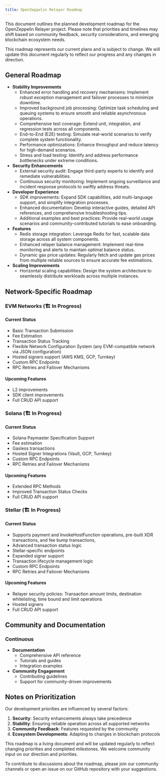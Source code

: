 ```yaml
---
title: OpenZeppelin Relayer Roadmap
---
```


This document outlines the planned development roadmap for the OpenZeppelin Relayer project. Please note that priorities and timelines may shift based on community feedback, security considerations, and emerging blockchain ecosystem needs.



This roadmap represents our current plans and is subject to change. We will update this document regularly to reflect our progress and any changes in direction.


## General Roadmap

* **Stability Improvements**
  * Enhanced error handling and recovery mechanisms: Implement robust exception management and failover processes to minimize downtime.
  * Improved background job processing: Optimize task scheduling and queuing systems to ensure smooth and reliable asynchronous operations.
  * Comprehensive test coverage: Extend unit, integration, and regression tests across all components.
  * End-to-End (E2E) testing: Simulate real-world scenarios to verify complete system functionality.
  * Performance optimizations: Enhance throughput and reduce latency for high-demand scenarios.
  * Stress and load testing: Identify and address performance bottlenecks under extreme conditions.
* **Security Enhancements**
  * External security audit: Engage third-party experts to identify and remediate vulnerabilities.
  * Continuous security monitoring: Implement ongoing surveillance and incident response protocols to swiftly address threats.
* **Developer Experience**
  * SDK improvements: Expand SDK capabilities, add multi-language support, and simplify integration processes.
  * Enhanced documentation: Develop interactive guides, detailed API references, and comprehensive troubleshooting tips.
  * Additional examples and best practices: Provide real-world usage scenarios and community-contributed tutorials to ease onboarding.
* **Features**
  * Redis storage integration: Leverage Redis for fast, scalable data storage across all system components.
  * Enhanced relayer balance management: Implement real-time monitoring and alerts to maintain optimal balance status.
  * Dynamic gas price updates: Regularly fetch and update gas prices from multiple reliable sources to ensure accurate fee estimations.
* **Scaling Improvements**
  * Horizontal scaling capabilities: Design the system architecture to seamlessly distribute workloads across multiple instances.

## Network-Specific Roadmap

### EVM Networks (🏗️ In Progress)

#### Current Status
* Basic Transaction Submission
* Fee Estimation
* Transaction Status Tracking
* Flexible Network Configuration System (any EVM-compatible network via JSON configuration)
* Hosted signers support (AWS KMS, GCP, Turnkey)
* Custom RPC Endpoints
* RPC Retries and Failover Mechanisms

#### Upcoming Features
* L2 improvements
* SDK client improvements
* Full CRUD API support

### Solana (🏗️ In Progress)

#### Current Status
* Solana Paymaster Specification Support
* Fee estimation
* Gasless transactions
* Hosted Signer Integrations (Vault, GCP, Turnkey)
* Custom RPC Endpoints
* RPC Retries and Failover Mechanisms

#### Upcoming Features
* Extended RPC Methods
* Improved Transaction Status Checks
* Full CRUD API support

### Stellar (🏗️ In Progress)

#### Current Status
* Supports payment and InvokeHostFunction operations, pre-built XDR transactions, and fee bump transactions,
* Advanced transaction status logic
* Stellar-specific endpoints
* Expanded signer support
* Transaction lifecycle management logic
* Custom RPC Endpoints
* RPC Retries and Failover Mechanisms

#### Upcoming Features
* Relayer security policies: Transaction amount limits, destination whitelisting, time bound and limit operations
* Hosted signers
* Full CRUD API support

## Community and Documentation

### Continuous
* **Documentation**
  * Comprehensive API reference
  * Tutorials and guides
  * Integration examples
* **Community Engagement**
  * Contributing guidelines
  * Support for community-driven improvements

## Notes on Prioritization

<Callout type='warn'>


Our development priorities are influenced by several factors:

1. **Security**: Security enhancements always take precedence
2. **Stability**: Ensuring reliable operation across all supported networks
3. **Community Feedback**: Features requested by the community
4. **Ecosystem Developments**: Adapting to changes in blockchain protocols

</Callout>

This roadmap is a living document and will be updated regularly to reflect changing priorities and completed milestones. We welcome community input on our direction and priorities.

To contribute to discussions about the roadmap, please join our community channels or open an issue on our GitHub repository with your suggestions.
